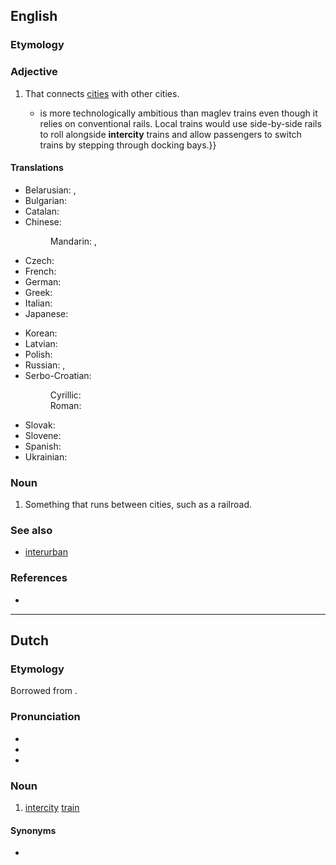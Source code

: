 ==English==

===Etymology===
{{prefix|en|inter|city}}

===Adjective===
{{en-adj|-}}
# That connects [[cities]] with other cities.
#* {{quote-journal|en|date=2013-06-01|volume=407|issue=8838
|page=13 (Technology Quarterly)|magazine={{w|The Economist}}
|title=[http://www.economist.com/news/technology-quarterly/21578516-transport-new-train-technologies-are-less-visible-and-spread-less-quickly Ideas coming down the track]
|passage=A “moving platform” scheme{{...}}is more technologically ambitious than maglev trains even though it relies on conventional rails. Local trains would use side-by-side rails to roll alongside '''intercity''' trains and allow passengers to switch trains by stepping through docking bays.}}
#: {{ux|en|I plan to catch an '''intercity''' train, or bus.}}

====Translations====
{{trans-top|that connects cities one with another}}
* Belarusian: {{t|be|міжгаро́дні}}, {{t|be|міжме́скі}}
* Bulgarian: {{t|bg|междугра́дски}}
* Catalan: {{t|ca|interurbà}}
* Chinese:
*: Mandarin: {{t+|cmn|城際}}, {{t|cmn|城际|tr=chéngjì}}
* Czech: {{t|cs|meziměstský}}
* French: {{t+|fr|interurbain}}
* German: {{t+|de|Intercity|alt=Intercity-}}
* Greek: {{t+|el|υπεραστικός}}
* Italian: {{t+|it|interurbano}}
* Japanese: {{t|ja|[[都市]][[間]]|tr=としかん, toshi kan}}
{{trans-mid}}
* Korean: {{t|ko|[[도시]] [[간]]}}
* Latvian: {{t|lv|starppilsētu}}
* Polish: {{t+|pl|międzymiastowy}}
* Russian: {{t+|ru|междугоро́дный}}, {{t+|ru|междугоро́дний}}
* Serbo-Croatian:
*: Cyrillic: {{t|sh|ме̏ђуградскӣ}}
*: Roman: {{t+|sh|mȅđugradskī}}
* Slovak: {{t|sk|medzimestský}}
* Slovene: {{t|sl|medmesten}}
* Spanish: {{t|es|interurbano}}
* Ukrainian: {{t|uk|міжміськи́й}}
{{trans-bottom}}

===Noun===
{{en-noun|intercities}}

# Something that runs between cities, such as a railroad.

===See also===
* [[interurban]]

===References===
* {{R:Lexico}}

----

==Dutch==

===Etymology===
Borrowed from {{bor|nl|en|intercity}}.

===Pronunciation===
* {{IPA|nl|/ˌɪn.tərˈsɪ.ti/}}
* {{audio|nl|Nl-intercity.ogg|Audio}}
* {{hyphenation|nl|in|ter|ci|ty}}

===Noun===
{{nl-noun|m|-'s|intercity'tje}}

# [[intercity]] [[train]]

====Synonyms====
* {{l|nl|intercitytrein}}